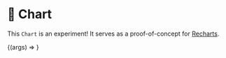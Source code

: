 

<Meta title="Experiments/Chart" component={Chart} />

# 🚧 Chart

This `Chart` is an experiment! It serves as a proof-of-concept for [Recharts](https://recharts.org/en-US).

<Canvas>
  <Story name="Default">{(args) => <Chart {...args} />}</Story>
</Canvas>

<ArgsTable story="Default" />
